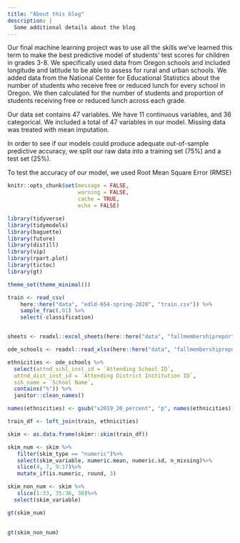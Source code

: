 ```yaml
---
title: "About this blog"
description: |
  Some additional details about the blog
---
```


Our final machine learning project was to use all the skills we’ve learned this term to  make the best predictive model of students' test scores for children in grades 3-8. We specifically used data from Oregon schools and included longitude and latitude to be able to assess for rural and urban schools. We added data from the National Center for Educational Statistics about the number of students who receive free or reduced lunch for every school in Oregon. We then calculated for the number of students and proportion of students receiving free or reduced lunch across each grade.

Our data set contains 47 variables. We have 11 continuous variables, and 36 categorical. We included a total of 47 variables in our model. Missing data was treated with mean imputation. 


In order to see if our models could produce adequate out-of-sample predictive accuracy, we split our raw data into a training set (75%) and a test set (25%). 

To test the accuracy of our model, we used Root Mean Square Error (RMSE) 






```r
knitr::opts_chunk$set(message = FALSE,
                      warning = FALSE,
                      cache = TRUE, 
                      echo = FALSE)

library(tidyverse)
library(tidymodels)
library(baguette)
library(future)
library(distill)
library(vip)
library(rpart.plot)
library(tictoc)
library(gt)

theme_set(theme_minimal())
```

```r
train <- read_csv(
    here::here("data", "edld-654-spring-2020", "train.csv")) %>% 
    sample_frac(.01) %>% 
    select(-classification)


sheets <- readxl::excel_sheets(here::here("data", "fallmembershipreport_20192020.xlsx"))

ode_schools <- readxl::read_xlsx(here::here("data", "fallmembershipreport_20192020.xlsx"), sheet = sheets[4])

ethnicities <- ode_schools %>%
  select(attnd_schl_inst_id = `Attending School ID`,
  attnd_dist_inst_id = `Attending District Institution ID`,
  sch_name = `School Name`,
  contains("%")) %>%
  janitor::clean_names()

names(ethnicities) <- gsub("x2019_20_percent", "p", names(ethnicities))

train_df <- left_join(train, ethnicities)

skim <- as.data.frame(skimr::skim(train_df)) 

skim_num <- skim %>% 
   filter(skim_type == "numeric")%>%
   select(skim_variable, numeric.mean, numeric.sd, n_missing)%>%
   slice(4, 7, 9:17)%>%
   mutate_if(is.numeric, round, 3)

skim_non_num <- skim %>% 
   slice(1:33, 35:36, 38)%>%
  select(skim_variable)

```

```r

gt(skim_num)
  
```  

```r

gt(skim_non_num)
```

